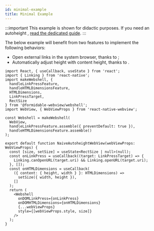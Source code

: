 ```yaml
---
id: minimal-example
title: Minimal Example
---
```


:::important
This example is shown for didactic purposes. If you need an autoheight <WebView />, [read the dedicated guide](./autoheight).
:::

The below example will benefit from two features to implement the following behaviors:

- Open external links in the system browser, thanks to <APIReference reference="handleLinkPressFeature" type="variable" />;
- Automatically adjust <Term id="viewport" /> height with content height, thanks to <APIReference reference="handleHTMLDimensionsFeature" type="variable" />.

<!-- embedme ../../integration/basic.tsx -->

```tsx title="NaiveAutoheightWebView.tsx"
import React, { useCallback, useState } from 'react';
import { Linking } from 'react-native';
import makeWebshell, {
  handleLinkPressFeature,
  handleHTMLDimensionsFeature,
  HTMLDimensions,
  LinkPressTarget,
  RectSize
} from '@formidable-webview/webshell';
import WebView, { WebViewProps } from 'react-native-webview';

const Webshell = makeWebshell(
  WebView,
  handleLinkPressFeature.assemble({ preventDefault: true }),
  handleHTMLDimensionsFeature.assemble()
);

export default function NaiveAutoheightWebView(webViewProps: WebViewProps) {
  const [size, setSize] = useState<RectSize | null>(null);
  const onLinkPress = useCallback((target: LinkPressTarget) => {
    Linking.canOpenURL(target.uri) && Linking.openURL(target.uri);
  }, []);
  const onHTMLDimensions = useCallback(
    ({ content: { height, width } }: HTMLDimensions) =>
      setSize({ width, height }),
    []
  );
  return (
    <Webshell
      onDOMLinkPress={onLinkPress}
      onDOMHTMLDimensions={onHTMLDimensions}
      {...webViewProps}
      style={[webViewProps.style, size]}
    />
  );
}

```
